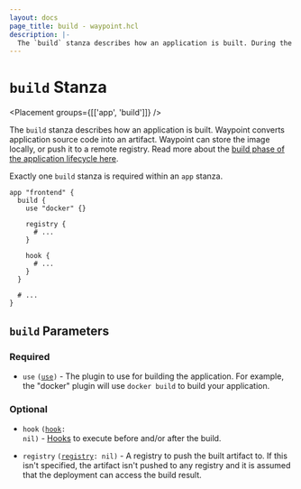 ```yaml
---
layout: docs
page_title: build - waypoint.hcl
description: |-
  The `build` stanza describes how an application is built. During the build operation, Waypoint converts application source into an artifact and optionally pushes it to a remote registry.
---
```


# `build` Stanza

<Placement groups={[['app', 'build']]} />

The `build` stanza describes how an application is built. Waypoint converts
application source code into an artifact. Waypoint can store the image locally,
or push it to a remote registry. Read more about the
[build phase of the application lifecycle here](/waypoint/docs/lifecycle/build).

Exactly one `build` stanza is required within an `app` stanza.

```hcl
app "frontend" {
  build {
    use "docker" {}

    registry {
      # ...
    }

    hook {
      # ...
    }
  }

  # ...
}
```

## `build` Parameters

### Required

- `use` <code>([use][use])</code> - The plugin to use for building the
  application. For example, the "docker" plugin will use `docker build` to
  build your application.

### Optional

- `hook` <code>([hook][hook]: nil)</code> - [Hooks](/waypoint/docs/lifecycle/hooks)
  to execute before and/or after the build.

- `registry` <code>([registry][registry]: nil)</code> - A registry to
  push the built artifact to. If this isn't specified, the artifact isn't
  pushed to any registry and it is assumed that the deployment can access
  the build result.

[hook]: /waypoint/docs/waypoint-hcl/hook 'Hook Stanza'
[registry]: /waypoint/docs/waypoint-hcl/registry 'Registry Stanza'
[use]: /waypoint/docs/waypoint-hcl/use 'Use Stanza'
